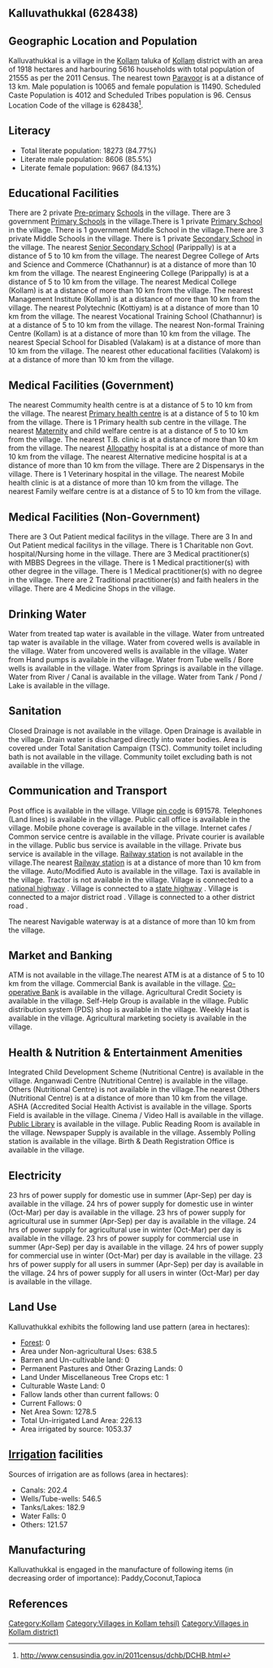 {{Infobox settlement
| name=Kalluvathukkal
| native_name=
| native_name_lang=
| other_name=
| nickname=
| settlement_type=Village
| image_skyline=
| image_alt=
| image_caption=
| pushpin_map=India Kerala
| pushpin_label_position=right
| pushpin_map_alt=
| pushpin_map_caption=Location in Kerala, India
| latd=
| latm=
| lats=
| latNS=
| longd=
| longm=
| longs=
| longEW=
| coordinates_display=inline,title
| subdivision_type=Country
| subdivision_name={{flag|India}}
| subdivision_type1=[[States and territories of India|State]]
| subdivision_name1=Kerala 
| subdivision_type2=[[List of districts of India|District]]
| subdivision_name2=Kollam
| subdivision_type3=Tahsil
| subdivision_name3=Kollam
| website=
| established_title=<!-- Established -->
| established_date=
| founder=
| named_for=
| government_type=
| governing_body=
| unit_pref=Metric=
| area_footnotes=
| area_rank=
| area_total_km2=19.18
| elevation_footnotes=
| elevation_m=
| population_total=21555
| population_as_of=2011
| population_rank=
| population_density_km2=1123
| population_demonym=
| population_footnotes=
| demographics_type1=Languages
| demographics1_title1=Official
| demographics1_info1=[[Malayalam language|Malayalam]]
| timezone1=[[Indian Standard Time|IST]]
| utc_offset1==+5:30
| postal_code_type=[[Postal Index Number|PIN]]
| postal_code=691578
| area_code_type=Telephone code
| area_code=
| registration_plate=
| blank1_name_sec1=Nearest city
| blank1_info_sec1=[[Paravoor]]
| blank2_name_sec1=[[Human sex ratio|Sex ratio]]
| blank2_info_sec1=1141 [[male|♂]]/[[female|♀]]
| blank3_name_sec1=Literacy
| blank3_info_sec1=84.77%
| blank1_name_sec2=[[2011 Census of India|2011 census]] code
| blank1_info_sec2=628438
| footnotes=
}}

== Kalluvathukkal (628438) ==

== Geographic Location and Population ==

Kalluvathukkal is a village in the [[Kollam]] taluka of [[Kollam]] district with an area of 1918 hectares and harbouring 5616 households with total population of 21555 as per the 2011 Census. The nearest town [[Paravoor]] is at a distance of 13 km. Male population is 10065 and female population is 11490. Scheduled Caste Population is 4012 and Scheduled Tribes population is 96. Census Location Code of the village is 628438<ref>http://www.censusindia.gov.in/2011census/dchb/DCHB.html</ref>.


== Literacy ==  
* Total literate population: 18273 (84.77%)
* Literate male population: 8606 (85.5%)
* Literate female population: 9667 (84.13%)


== Educational Facilities ==  
There are 2 private [[Pre-primary]] [[School]]s in the village.
There are 3 government [[Primary School]]s in the village.There is 1 private [[Primary School]] in the village.
There is 1 government Middle School in the village.There are 3 private Middle Schools in the village.
There is 1 private [[Secondary School]] in the village.
The nearest [[Senior Secondary School]] (Parippally) is at a distance of 5 to 10 km from the village.
The nearest Degree College of Arts and Science and Commerce (Chathannur) is at a distance of more than 10 km from the village.
The nearest Engineering College (Parippally) is at a distance of 5 to 10 km from the village.
The nearest Medical College (Kollam) is at a distance of more than 10 km from the village.
The nearest Management Institute (Kollam) is at a distance of more than 10 km from the village.
The nearest Polytechnic (Kottiyam) is at a distance of more than 10 km from the village.
The nearest Vocational Training School (Chathannur) is at a distance of 5 to 10 km from the village.
The nearest Non-formal Training Centre (Kollam) is at a distance of more than 10 km from the village.
The nearest Special School for Disabled (Valakam) is at a distance of more than 10 km from the village.
The nearest other educational facilities (Valakom) is at a distance of more than 10 km from the village.


== Medical Facilities (Government) ==
The nearest Commumity health centre is at a distance of 5 to 10 km from the village.
The nearest [[Primary health centre]] is at a distance of 5 to 10 km from the village.
There is 1 Primary health sub centre in the village.
The nearest [[Maternity]] and child welfare centre is at a distance of 5 to 10 km from the village.
The nearest T.B. clinic is at a distance of more than 10 km from the village.
The nearest [[Allopathy]] hospital is at a distance of more than 10 km from the village.
The nearest Alternative medicine hospital is at a distance of more than 10 km from the village.
There are 2 Dispensarys in the village.
There is 1 Veterinary hospital in the village.
The nearest Mobile health clinic is at a distance of more than 10 km from the village.
The nearest Family welfare centre is at a distance of 5 to 10 km from the village.


== Medical Facilities (Non-Government) ==
There are 3 Out Patient medical facilitys in the village.
There are 3 In and Out Patient medical facilitys in the village.
There is 1 Charitable non Govt. hospital/Nursing home in the village.
There are 3 Medical practitioner(s) with MBBS Degrees in the village.
There is 1 Medical practitioner(s) with other degree in the village.
There is 1 Medical practitioner(s) with no degree in the village.
There are 2 Traditional practitioner(s) and faith healers in the village.
There are 4 Medicine Shops in the village.



== Drinking Water ==
Water from treated tap water is available in the village.
Water from untreated tap water is available in the village.
Water from covered wells is available in the village.
Water from uncovered wells is available in the village.
Water from Hand pumps is available in the village.
Water from Tube wells / Bore wells is available in the village.
Water from Springs is available in the village.
Water from River / Canal is available in the village.
Water from Tank / Pond / Lake is available in the village.


== Sanitation ==
Closed Drainage is not available in the village.
Open Drainage is available in the village.
Drain water is discharged directly into water bodies.
Area is covered under Total Sanitation Campaign (TSC).
Community toilet including bath is not available in the village.
Community toilet excluding bath is not available in the village.


== Communication and Transport ==
Post office is available in the village.
Village [[pin code]] is 691578.
Telephones (Land lines) is available in the village.
Public call office is available in the village.
Mobile phone coverage is available in the village.
Internet cafes / Common service centre is available in the village.
Private courier is available in the village.
Public bus service is available in the village.
Private bus service is available in the village.
[[Railway station]] is not available in the village.The nearest [[Railway station]] is at a distance of more than 10 km from the village.
Auto/Modified Auto is available in the village.
Taxi is available in the village.
Tractor is not available in the village.
Village is connected to a [[national highway]]  .
Village is connected to a [[state highway]]  .
Village is connected to a major district road    .
Village is connected to a other district road  .



The nearest Navigable waterway is at a distance of more than 10 km from the village.



== Market and Banking ==
ATM is not available in the village.The nearest ATM is at a distance of 5 to 10 km from the village.
Commercial Bank is available in the village.
[[Co-operative Bank]] is available in the village.
Agricultural Credit Society is available in the village.
Self-Help Group is available in the village.
Public distribution system (PDS) shop is available in the village.
Weekly Haat is available in the village.
Agricultural marketing society is available in the village.


== Health & Nutrition & Entertainment Amenities ==
Integrated Child Development Scheme (Nutritional Centre) is available in the village.
Anganwadi Centre (Nutritional Centre) is available in the village.
Others (Nutritional Centre) is not available in the village.The nearest Others (Nutritional Centre) is at a distance of more than 10 km from the village.
ASHA (Accredited Social Health Activist is available in the village.
Sports Field is available in the village.
Cinema / Video Hall is available in the village.
[[Public Library]] is available in the village.
Public Reading Room is available in the village.
Newspaper Supply is available in the village.
Assembly Polling station is available in the village.
Birth & Death Registration Office is available in the village.


== Electricity ==
23 hrs of power supply for domestic use in summer (Apr-Sep) per day is available in the village.
24 hrs of power supply for domestic use in winter (Oct-Mar) per day is available in the village.
23 hrs of power supply for agricultural use in summer (Apr-Sep) per day is available in the village.
24 hrs of power supply for agricultural use in winter (Oct-Mar) per day is available in the village.
23 hrs of power supply for commercial use in summer (Apr-Sep) per day is available in the village.
24 hrs of power supply for commercial use in winter (Oct-Mar) per day is available in the village.
23 hrs of power supply for all users in summer (Apr-Sep) per day is available in the village.
24 hrs of power supply for all users in winter (Oct-Mar) per day is available in the village.


== Land Use ==
Kalluvathukkal exhibits the following land use pattern (area in hectares):
* [[Forest]]: 0
* Area under Non-agricultural Uses: 638.5
* Barren and Un-cultivable land: 0
* Permanent Pastures and Other Grazing Lands: 0
* Land Under Miscellaneous Tree Crops etc: 1
* Culturable Waste Land: 0
* Fallow lands other than current fallows: 0
* Current Fallows: 0
* Net Area Sown: 1278.5
* Total Un-irrigated Land Area: 226.13
* Area irrigated by source: 1053.37


== [[Irrigation]] facilities ==
Sources of irrigation are as follows (area in hectares):
* Canals: 202.4
* Wells/Tube-wells: 546.5
* Tanks/Lakes: 182.9
* Water Falls: 0
* Others: 121.57


== Manufacturing ==
Kalluvathukkal is engaged in the manufacture of following items (in decreasing order of importance): Paddy,Coconut,Tapioca


[[Category:Kollam]]
[[Category:Villages in Kollam tehsil)]]
[[Category:Villages in Kollam district)]]


== References ==
{{Reflist}}


